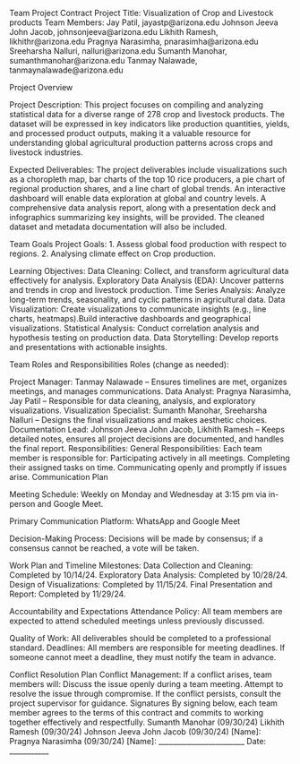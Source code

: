 Team Project Contract
Project Title: Visualization of Crop and Livestock products
Team Members:
Jay Patil, jayastp@arizona.edu
Johnson Jeeva John Jacob, johnsonjeeva@arizona.edu
Likhith Ramesh, likhithr@arizona.edu
Pragnya Narasimha, pnarasimha@arizona.edu
Sreeharsha Nalluri, nalluri@arizona.edu
Sumanth Manohar, sumanthmanohar@arizona.edu
Tanmay Nalawade, tanmaynalawade@arizona.edu

Project Overview

Project Description: This project focuses on compiling and analyzing statistical data for a diverse range of 278 crop and livestock products. The dataset will be expressed in key indicators like production quantities, yields, and processed product outputs, making it a valuable resource for understanding global agricultural production patterns across crops and livestock industries.

Expected Deliverables: The project deliverables include visualizations such as a choropleth map, bar charts of the top 10 rice producers, a pie chart of regional production shares, and a line chart of global trends. An interactive dashboard will enable data exploration at global and country levels. A comprehensive data analysis report, along with a presentation deck and infographics summarizing key insights, will be provided. The cleaned dataset and metadata documentation will also be included.

Team Goals
Project Goals: 
1. Assess global food production with respect to regions.
2. Analysing climate effect on Crop production.

Learning Objectives: 
Data Cleaning: Collect, and transform agricultural data effectively for analysis.
Exploratory Data Analysis (EDA): Uncover patterns and trends in crop and livestock production.
Time Series Analysis: Analyze long-term trends, seasonality, and cyclic patterns in agricultural data.
Data Visualization: Create visualizations to communicate insights (e.g., line charts, heatmaps).Build interactive dashboards and geographical visualizations.
Statistical Analysis: Conduct correlation analysis and hypothesis testing on production data.
Data Storytelling: Develop reports and presentations with actionable insights.

Team Roles and Responsibilities
Roles (change as needed):

Project Manager: Tanmay Nalawade – Ensures timelines are met, organizes meetings, and manages communications.
Data Analyst: Pragnya Narasimha, Jay Patil – Responsible for data cleaning, analysis, and exploratory visualizations.
Visualization Specialist: Sumanth Manohar, Sreeharsha Nalluri – Designs the final visualizations and makes aesthetic choices.
Documentation Lead: Johnson Jeeva John Jacob, Likhith Ramesh  – Keeps detailed notes, ensures all project decisions are documented, and handles the final report.
Responsibilities:
General Responsibilities: Each team member is responsible for:
Participating actively in all meetings.
Completing their assigned tasks on time.
Communicating openly and promptly if issues arise.
Communication Plan

Meeting Schedule: Weekly on Monday and Wednesday at 3:15 pm via in-person and Google Meet.

Primary Communication Platform: WhatsApp and Google Meet

Decision-Making Process: Decisions will be made by consensus; if a consensus cannot be reached, a vote will be taken.

Work Plan and Timeline
Milestones:
Data Collection and Cleaning: Completed by 10/14/24.
Exploratory Data Analysis: Completed by 10/28/24.
Design of Visualizations: Completed by 11/15/24.
Final Presentation and Report: Completed by 11/29/24.

Accountability and Expectations
Attendance Policy: All team members are expected to attend scheduled meetings unless previously discussed.

Quality of Work: All deliverables should be completed to a professional standard.
Deadlines: All members are responsible for meeting deadlines. If someone cannot meet a deadline, they must notify the team in advance.

Conflict Resolution Plan
Conflict Management: If a conflict arises, team members will:
Discuss the issue openly during a team meeting.
Attempt to resolve the issue through compromise.
If the conflict persists, consult the project supervisor for guidance.
Signatures
By signing below, each team member agrees to the terms of this contract and commits to working together effectively and respectfully.
Sumanth Manohar (09/30/24)
Likhith Ramesh (09/30/24)
Johnson Jeeva John Jacob (09/30/24)
[Name]: Pragnya Narasimha  (09/30/24)
[Name]: ________________________ Date: ___________